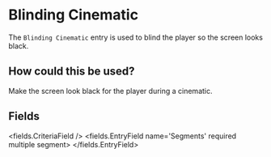 
# Blinding Cinematic 

The `Blinding Cinematic` entry is used to blind the player so the screen looks black.

## How could this be used?
Make the screen look black for the player during a cinematic.


## Fields

<fields.CriteriaField />
<fields.EntryField name='Segments' required multiple segment>
</fields.EntryField>
